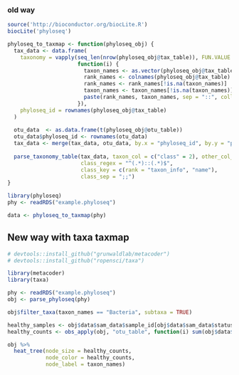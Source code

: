 ### old way

```r
source('http://bioconductor.org/biocLite.R')
biocLite('phyloseq')
```


```r
phyloseq_to_taxmap <- function(phyloseq_obj) {
  tax_data <- data.frame(
    taxonomy = vapply(seq_len(nrow(phyloseq_obj@tax_table)), FUN.VALUE = character(1),
                      function(i) {
                        taxon_names <- as.vector(phyloseq_obj@tax_table[i, ])
                        rank_names <- colnames(phyloseq_obj@tax_table)
                        rank_names <- rank_names[!is.na(taxon_names)]
                        taxon_names <- taxon_names[!is.na(taxon_names)]
                        paste(rank_names, taxon_names, sep = "::", collapse = ";;")
                      }),
    phyloseq_id = rownames(phyloseq_obj@tax_table)
  )
  
  otu_data  <- as.data.frame(t(phyloseq_obj@otu_table))
  otu_data$phyloseq_id <- rownames(otu_data)
  tax_data <- merge(tax_data, otu_data, by.x = "phyloseq_id", by.y = "phyloseq_id")
  
  parse_taxonomy_table(tax_data, taxon_col = c("class" = 2), other_col_type = "obs_info",
                       class_regex = "^(.*)::(.*)$",
                       class_key = c(rank = "taxon_info", "name"),
                       class_sep = ";;")
}
```


```r
library(phyloseq)
phy <- readRDS("example.phyloseq")
```


```r
data <- phyloseq_to_taxmap(phy)
```


## New way with taxa taxmap

```r
# devtools::install_github("grunwaldlab/metacoder")
# devtools::install_github("ropensci/taxa")

library(metacoder)
library(taxa)

phy <- readRDS("example.phyloseq")
obj <- parse_phyloseq(phy)

obj$filter_taxa(taxon_names == "Bacteria", subtaxa = TRUE)

healthy_samples <- obj$data$sam_data$sample_id[obj$data$sam_data$status == "healthy"]
healthy_counts <- obs_apply(obj, "otu_table", function(i) sum(obj$data$otu_table[i, healthy_samples]), simplify = TRUE)

obj %>%
  heat_tree(node_size = healthy_counts, 
            node_color = healthy_counts,
            node_label = taxon_names)
```

